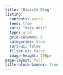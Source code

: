 ```yaml
---
title: "Bioinfo Blog"
listing:
  contents: posts
  feed: true
  sort: "date desc"
  type: grid
  grid-columns: 2
  categories: true
  sort-ui: false
  filter-ui: false
  image-height: 200px
page-layout: full
title-block-banner: true
---
```



